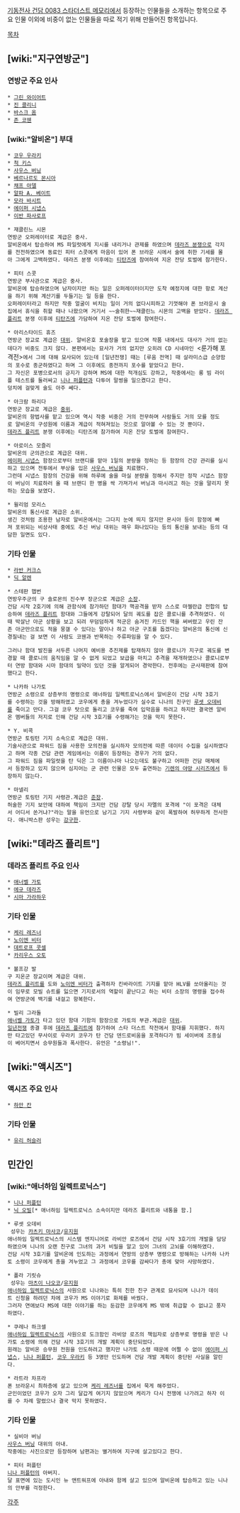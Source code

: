 [[기동전사 건담 0083 스타더스트 메모리]]에서 등장하는 인물들을 소개하는 항목으로 주요 인물 이외에 비중이 없는 인물들을 따로 적기 위해 만들어진 항목입니다.

[[목차]]

== [wiki:"지구연방군"] ==
=== 연방군 주요 인사 ===
 * [[그린 와이어트]]
 * [[진 콜리니]]
 * [[바스크 옴]]
 * [[존 코웬]]

=== [wiki:"알비온"] 부대 ===
 * [[코우 우라키]]
 * [[척 키스]]
 * [[사우스 버닝]]
 * [[베르나르도 몬시아]]
 * [[채프 아델]]
 * [[알파 A. 베이트]]
 * [[모라 바시트]]
 * [[에이퍼 시냅스]]
 * [[이반 파사로프]]

 * 재클린느 시몬
 연방군 오퍼레이터로 계급은 중사.
 알비온에서 탑승하여 MS 파일럿에게 지시를 내리거나 관제를 하였으며 [[데라즈 분쟁]]으로 각지를 전전하였으며 동료인 피터 스콧에게 마음이 있어 폰 브라운 시에서 술에 취한 기세를 몰아 그에게 고백하였다. 데라즈 분쟁 이후에는 [[티탄즈]]에 참여하여 지온 잔당 토벌에 참가한다.

 * 피터 스콧
 연방군 부사관으로 계급은 중사.
 알비온에 탑승하였으며 남자이지만 하는 일은 오퍼레이터이지만 도착 예정지에 대한 항로 계산을 하기 위해 계산기를 두들기는 일 등을 한다.
 오퍼레이터라고 하지만 작중 얼굴이 비치는 일이 거의 없다시피하고 기껏해야 폰 브라운시 술집에서 휴식을 취할 때나 나왔으며 거기서 ~~술취한~~재클린느 시몬의 고백을 받았다. [[데라즈 플리트]] 분쟁 이후에 [[티탄즈]]에 가담하여 지온 잔당 토벌에 참여한다.

 * 아리스타이드 휴즈
 연방군 장교로 계급은 [[대위]]. 알비온호 포술장을 맡고 있으며 작품 내에서도 대사가 거의 없는데다가 비중도 크지 않다. 본편에서는 묘사가 거의 없지만 오히려 CD 시네마인 <룬가해 포격전>에서 그에 대해 묘사되어 있는데 [일년전쟁] 때는 [루움 전역] 때 살라미스급 순양함의 포수로 종군하였다고 하며 그 이후에도 종전까지 포수를 맡았다고 한다.
 그 자신은 포병으로서의 긍지가 강하며 MS에 대한 적개심도 강하고, 작중에서는 롱 빔 라이플 테스트를 둘러싸고 [[니나 퍼플턴]]과 다투어 말썽을 일으켰다고 한다.
 덩치에 걸맞게 술도 아주 쎄다.

 * 아크람 하리다
 연방군 장교로 계급은 [[중위]].
 알비온의 항법사를 맡고 있으며 역시 작중 비중은 거의 전무하며 사람들도 거의 모를 정도로 알비온의 구성원에 이름과 계급이 적혀져있는 것으로 알아볼 수 있는 것 뿐이다.
 [[데라즈 플리트]] 분쟁 이후에는 티탄즈에 참가하여 지온 잔당 토벌에 참여한다.

 * 아로이스 모즐리
 알비온의 군의관으로 계급은 대위.
 [[에이퍼 시냅스]] 함장으로부터 브랜디를 맡아 1일의 분량을 정하는 등 함장의 건강 관리를 실시하고 있으며 전투에서 부상을 입은 [[사우스 버닝]]을 치료했다.
 그런데 시냅스 함장의 건강을 위해 하루에 술을 마실 분량을 정해서 주지만 정작 시냅스 함장이 버닝이 치료하러 올 때 브랜디 한 병을 싹 가져가서 버닝과 마시려고 하는 것을 말리지 못하는 모습을 보였다.

 * 윌리엄 모리스
 알비온의 통신사로 계급은 소위.
 생긴 것처럼 조용한 남자로 알비온에서는 그다지 눈에 띄지 않지만 몬시아 등이 함정에 빠져 포위되는 비상사태 중에도 추신 버닝 대위는 매우 화나있다는 등의 통신을 보내는 등의 대담한 일면도 있다.

=== 기타 인물 ===
 * [[라반 커크스]]
 * [[딕 알렌]]

 * 스테판 햅번
 연방우주군의 구 솔로몬의 진수부 장군으로 계급은 [[소장]].
 건담 시작 2호기에 의해 관함식에 참가하던 함대가 핵공격을 받자 스스로 마젤란급 전합의 탑승하여 [[데라즈 플리트]] 함대와 그들에게 강탈되어 달의 궤도를 잡은 콜로니를 추격하였다. 이때 박살난 아군 상황을 보고 되려 무덤덤하게 적군은 숨겨진 카드인 핵을 써버렸고 우린 잔존 아군만으로도 적을 뭉갤 수 있다는 말이나 하고 아군 구조를 돕겠다는 알비온의 통신에 신경질내는 걸 보면 이 사람도 코웬과 반목하는 주류파임을 알 수 있다.

 그러나 함대 발진을 서두른 나머지 예비용 추진제를 탑재하지 않아 콜로니가 지구로 궤도를 변경할 때 콜로니의 움직임을 알 수 없게 되었고 보급을 마치고 추격을 재개하였으나 콜로니로부터 연방 함대와 시마 함대의 밀약이 있던 것을 알게되어 경악한다. 전후에는 군사재판에 참여했다고 한다.

 * 나카하 나가토
 연방군 소령으로 상층부의 명령으로 애너하임 일렉트로닉스에서 알비온이 건담 시작 3호기를 수령하는 것을 방해하였고 코우에게 총을 겨누었다가 실수로 니나의 친구인 [[루셋 오데비]]를 죽이고 만다. 그걸 코우 탓으로 돌리고 코우를 죽여 입막음을 하려고 하지만 결국엔 알비온 멤버들의 저지로 인해 건담 시작 3호기를 수령해가는 것을 막지 못한다.

 * Y. 비콕
 연방군 토링턴 기지 소속으로 계급은 대위.
 기술사관으로 파워드 짐을 사용한 모의전을 실시하자 모의전에 따른 데이터 수집을 실시하였다고 하며 각종 건담 관련 게임에서는 이름이 등장하는 경우가 거의 없다.
 그 파워드 짐을 파일럿을 탄 딕은 그 이름이나마 나오는데도 불구하고 어떠한 건담 매체에서 등장하고 있지 않으며 심지어는 군 관련 인물은 모두 출연하는 [[기렌의 야망 시리즈]]에서 등장하지 않는다.

 * 마넬리
 연방군 토링턴 기지 사령관.계급은 [[준장]].
 허술한 기지 보안에 대하여 책임이 크지만 건담 강탈 당시 자멜의 포격에 "이 포격은 대체서 어디서 쏜거냐?"라는 말을 유언으로 남기고 기지 사령부와 같이 폭발하여 허무하게 전사한다. 애니박스판 성우는 [[강구한]].
== [wiki:"데라즈 플리트"] ==
=== 데라즈 플리트 주요 인사 ===
 * [[애너벨 가토]]
 * [[에규 데라즈]]
 * [[시마 가라하우]]

=== 기타 인물 ===
 * [[케리 레즈너]]
 * [[노이엔 비터]]
 * [[데트로프 콧셀]]
 * [[카리우스 오토]]

 * 볼프강 발
 구 지온군 장교이며 계급은 대위.
 [[데라즈 플리트]]를 도와 [[노이엔 비터]]가 출격하자 킨바라이트 기지를 맡아 HLV를 쏘아올리는 것이 임무로 모빌 슈트를 잃으면 기지로서의 역할이 끝난다고 하는 비터 소장의 명령을 접수하여 연방군에 백기를 내걸고 항복한다.

 * 빌리 그라돌
 [[애너벨 가토]]가 타고 있던 함대 기함의 함장으로 가토의 부관.계급은 [[대위]].
 [[일년전쟁]] 종결 후에 [[데라즈 플리트]]에 참가하여 스타 더스트 작전에서 함대를 지휘했다. 하지만 타고있던 무사이로 우라키 코우가 탄 건담 덴드로비움을 포격하다가 빔 세이버에 조종실이 베어지면서 승무원들과 폭사한다. 유언은 "소령님!".

== [wiki:"액시즈"] ==
=== 액시즈 주요 인사 ===
 * [[하만 칸]]

=== 기타 인물 ===
 * [[유리 허슬러]]

== 민간인 ==
=== [wiki:"애너하임 일렉트로닉스"] ===
 * [[니나 퍼플턴]]
 * [[닉 오빌]][* 애너하임 일렉트로닉스 소속이지만 데라즈 플리트와 내통을 함.]

 * 루셋 오데비
  성우는 [[카츠키 마사코]]/[[유지원]]
 애너하임 일렉트로닉스의 시스템 엔지니어로 라비안 로즈에서 건담 시작 3호기의 개발을 담당하였으며 니나의 오랜 친구로 그녀의 과거 비밀을 알고 있어 그녀의 고뇌를 이해하였다.
 건담 시작 3호기를 알비온에 인도하는 과정에서 연방의 상층부 명령으로 방해하는 나카하 나카토 소령이 코우에게 총을 겨누었고 그 과정에서 코우를 감싸다가 총에 맞아 사망하였다.

 * 폴라 기릿슈
  성우는 [[마츠이 나오코]]/[[유지원]]
 [[애너하임 일렉트로닉스]]의 사원으로 니나와는 특히 친한 친구 관계로 묘사되며 니나가 데이트 신청을 하려던 차에 코우가 MS 이야기로 화제를 바꿨다.
 그러자 연애보다 MS에 대한 이야기를 하는 둔감한 코우에게 MS 밖에 취급할 수 없냐고 풍자하였다.

 * 쿠레나 하크셀
 [[애너하임 일렉트로닉스]]의 사원으로 도크함인 라비앙 로즈의 책임자로 상층부로 명령을 받은 나가토 소령에 의해 건담 시작 3호기의 개발 계획이 중단되었다.
 원래는 알비온 승무원 전원을 인도하려고 했지만 나가토 소령 때문에 어쩔 수 없이 [[에이퍼 시냅스]], [[니나 퍼플턴]], [[코우 우라키]] 등 3명만 인도하며 건담 개발 계획이 중단된 사실을 알린다.

 * 라트라 차프라
 폰 브라운시 최하층에 살고 있으며 [[케리 레즈너]]를 집에서 묵게 해주었다.
 군인이었던 코우가 오자 그리 달갑게 여기지 않았으며 케리가 다시 전쟁에 나가려고 하자 이를 수 차례 말렸으나 결국 막지 못하였다.

=== 기타 인물 ===
 * 실비아 버닝
 [[사우스 버닝]] 대위의 아내.
 작중에는 사진으로만 등장하며 남편과는 별거하여 지구에 살고있다고 한다.

 * 피터 퍼플턴
 [[니나 퍼플턴]]의 아버지.
 달 표면에 있는 도시인 뉴 앤트워프에 아내와 함께 살고 있으며 알비온에 탑승하고 있는 니나의 안부를 걱정한다.

[[각주]]
